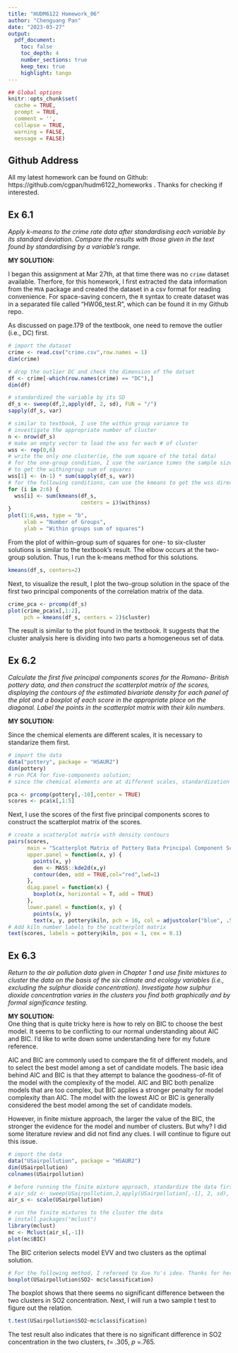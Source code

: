 ```yaml
---
title: "HUDM6122 Homework_06"
author: "Chenguang Pan"
date: "2023-03-27"
output:
  pdf_document:
    toc: false
    toc_depth: 4
    number_sections: true
    keep_tex: true
    highlight: tango
---
```


```r
## Global options
knitr::opts_chunk$set(
  cache = TRUE,
  prompt = TRUE,
  comment = '',
  collapse = TRUE,
  warning = FALSE,
  message = FALSE)
```   

## Github Address  
All my latest homework can be found on Github: https://github.com/cgpan/hudm6122_homeworks . Thanks for checking if interested.


## Ex 6.1  
*Apply k-means to the crime rate data after standardising each variable by its standard deviation. Compare the results with those given in the text found by standardising by a variable’s range.*  

  
**MY SOLUTION:**   

I began this assignment at Mar 27th, at that time there was no `crime` dataset available. Therfore, for this homework, I first extracted the data information from the `MVA` package and created the dataset in a csv format for reading convenience. For space-saving concern, the `R` syntax to create dataset was in a separated file called "HW06_test.R", which can be found it in my Github repo.  

As discussed on page.179 of the textbook, one need to remove the outlier (i.e., DC) first. 
```r
# import the dataset
crime <- read.csv("crime.csv",row.names = 1)
dim(crime)

# drop the outlier DC and check the dimension of the datset
df <- crime[-which(row.names(crime) == "DC"),]
dim(df)

# standardized the variable by its SD
df_s <- sweep(df,2,apply(df, 2, sd), FUN = "/")
sapply(df_s, var)

# similar to textbook, I use the within group variance to 
# investigate the appropriate number of cluster
n <- nrow(df_s)
# make an empty vector to load the wss for each # of cluster
wss <- rep(0,6)
# write the only one cluster(ie, the sum square of the total data)
# for the one-group condition, I use the variance times the sample size minus 1
# to get the withingroup sum of squares
wss[1] <- (n-1) * sum(sapply(df_s, var))
# for the following conditions, can use the kmeans to get the wss directly
for (i in 2:6) {
  wss[i] <- sum(kmeans(df_s,
                       centers = i)$withinss)
}
plot(1:6,wss, type = "b", 
     xlab = "Number of Groups",
     ylab = "Within groups sum of squares")
```  

From the plot of within-group sum of squares for one- to six-cluster solutions is similar to the textbook's result. The elbow occurs at the two-group solution. Thus, I run the k-means method for this solutions.

```r
kmeans(df_s, centers=2)
```  

Next, to visualize the result, I plot the two-group solution in the space of the first two principal components of the correlation matrix of the data.  

```r
crime_pca <- prcomp(df_s)
plot(crime_pca$x[,1:2],
     pch = kmeans(df_s, centers = 2)$cluster)
```

The result is similar to the plot found in the textbook. It suggests that the cluster analysis here is dividing into two parts a homogeneous set of data.  

## Ex 6.2  
*Calculate the first five principal components scores for the Romano- British pottery data, and then construct the scatterplot matrix of the scores, displaying the contours of the estimated bivariate density for each panel of the plot and a boxplot of each score in the appropriate place on the diagonal. Label the points in the scatterplot matrix with their kiln numbers.*  

**MY SOLUTION:**   

Since the chemical elements are different scales, it is necessary to standarize them first.
```r
# import the data
data("pottery", package = "HSAUR2")
dim(pottery)
# run PCA for five-components solution; 
# since the chemical elements are at different scales, standardization is necessary.

pca <- prcomp(pottery[,-10],center = TRUE)
scores <- pca$x[,1:5]
```  
Next, I use the scores of the first five principal components scores to construct the scatterplot matrix of the scores. 
```r
# create a scatterplot matrix with density contours
pairs(scores, 
      main = "Scatterplot Matrix of Pottery Data Principal Component Scores",
      upper.panel = function(x, y) {
        points(x, y)
        den <- MASS::kde2d(x,y)
        contour(den, add = TRUE,col="red",lwd=1)
      },
      diag.panel = function(x) {
        boxplot(x, horizontal = T, add = TRUE)
      },
      lower.panel = function(x, y) {
        points(x, y)
        text(x, y, pottery$kiln, pch = 16, col = adjustcolor("blue", .5))})
# Add kiln number labels to the scatterplot matrix
text(scores, labels = pottery$kiln, pos = 1, cex = 0.1)
```   

## Ex 6.3  
*Return to the air pollution data given in Chapter 1 and use finite mixtures to cluster the data on the basis of the six climate and ecology variables (i.e., excluding the sulphur dioxide concentration). Investigate how sulphur dioxide concentration varies in the clusters you find both graphically and by formal significance testing.*  

**MY SOLUTION:**  
One thing that is quite tricky here is how to rely on BIC to choose the best model. It seems to be conflicting to our normal understanding about AIC and BIC. I'd like to write down some understanding here for my future reference.  

AIC and BIC are commonly used to compare the fit of different models, and to select the best model among a set of candidate models. The basic idea behind AIC and BIC is that they attempt to balance the goodness-of-fit of the model with the complexity of the model. AIC and BIC both penalize models that are too complex, but BIC applies a stronger penalty for model complexity than AIC. The model with the lowest AIC or BIC is generally considered the best model among the set of candidate models.  

However, in finite mixture approach, the larger the value of the BIC, the stronger the evidence for the model and number of clusters. But why? I did some literature review and did not find any clues. I will continue to figure out this issue.

```r
# import the data
data("USairpollution", package = "HSAUR2")
dim(USairpollution)
colnames(USairpollution)

# before running the finite mixture approach, standardize the data first;
# air_sdz <- sweep(USairpollution,2,apply(USairpollution[,-1], 2, sd), FUN = "/")
air_s <- scale(USairpollution)

# run the finite mixtures to the cluster the data
# install.packages("mclust")
library(mclust)
mc <- Mclust(air_s[,-1])
plot(mc$BIC)
```  
The BIC criterion selects model EVV and two clusters as the optimal solution.  
```r
# For the following method, I refereed to Xue Yu's idea. Thanks for her help.
boxplot(USairpollution$SO2~ mc$classification)
```    
The boxplot shows that there seems no significant difference between the two clusters in SO2 concentration. Next, I will run a two sample t test to figure out the relation.   
```r
t.test(USairpollution$SO2~mc$classification)
```  
The test result also indicates that there is no significant difference in SO2 concentration in the two clusters, *t*= .305, *p* =.765.



